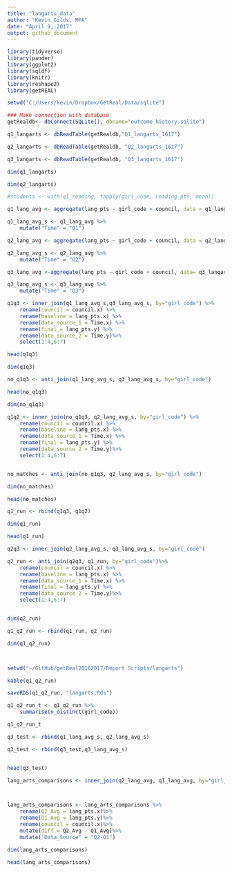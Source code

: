 ```yaml
---
title: "langarts_data"
author: "Kevin Gilds, MPA"
date: "April 9, 2017"
output: github_document
---
```



```r
library(tidyverse)
library(pander)
library(ggplot2)
library(sqldf)
library(knitr)
library(reshape2)
library(getREAL)

```


```r
setwd("C:/Users/kevin/Dropbox/GetReal/Data/sqlite")

### Make connection with database
getRealdb<- dbConnect(SQLite(), dbname="outcome_history.sqlite")

q1_langarts <- dbReadTable(getRealdb,"Q1_langarts_1617")

q2_langarts <- dbReadTable(getRealdb, "Q2_langarts_1617")

q3_langarts <- dbReadTable(getRealdb, "Q3_langarts_1617")

dim(q1_langarts)

dim(q2_langarts)

```



```r

#students <- with(q1_reading, tapply(girl_code, reading_pts, mean))

q1_lang_avg <- aggregate(lang_pts ~ girl_code + council, data = q1_langarts, mean)

q1_lang_avg_s <- q1_lang_avg %>%
    mutate("Time" = "Q1")

q2_lang_avg <- aggregate(lang_pts ~ girl_code + council, data = q2_langarts, mean)

q2_lang_avg_s <- q2_lang_avg %>%
    mutate("Time" = "Q2")

q3_lang_avg <-aggregate(lang_pts ~ girl_code + council, data= q3_langarts, mean)

q3_lang_avg_s <- q3_lang_avg %>%
    mutate("Time" = "Q3")

```



```r
q1q3 <- inner_join(q1_lang_avg_s,q3_lang_avg_s, by="girl_code") %>%
    rename(council = council.x) %>%
    rename(baseline = lang_pts.x) %>%
    rename(data_source_1 = Time.x) %>%
    rename(final = lang_pts.y) %>%
    rename(data_source_2 = Time.y)%>%
    select(1:4,6:7)

head(q1q3)

dim(q1q3)
```


```r
no_q1q3 <- anti_join(q1_lang_avg_s, q3_lang_avg_s, by="girl_code")

head(no_q1q3)

dim(no_q1q3)

```

```r
q1q2 <- inner_join(no_q1q3, q2_lang_avg_s, by="girl_code") %>%
    rename(council = council.x) %>%
    rename(baseline = lang_pts.x) %>%
    rename(data_source_1 = Time.x) %>%
    rename(final = lang_pts.y) %>%
    rename(data_source_2 = Time.y)%>%
    select(1:4,6:7)



```


```r
no_matches <- anti_join(no_q1q3, q2_lang_avg_s, by="girl_code")

dim(no_matches)

head(no_matches)
```

```r
q1_run <- rbind(q1q3, q1q2)

dim(q1_run)

head(q1_run)

```


```r
q2q3 <- inner_join(q2_lang_avg_s, q3_lang_avg_s, by="girl_code")

q2_run <- anti_join(q2q3, q1_run, by="girl_code")%>%
    rename(council = council.x) %>%
    rename(baseline = lang_pts.x) %>%
    rename(data_source_1 = Time.x) %>%
    rename(final = lang_pts.y) %>%
    rename(data_source_2 = Time.y)%>%
    select(1:4,6:7)


dim(q2_run)

q1_q2_run <- rbind(q1_run, q2_run)

dim(q1_q2_run)




```


```r
setwd("~/GitHub/getReal20162017/Report Scripts/langarts")

kable(q1_q2_run)

saveRDS(q1_q2_run, "langarts.Rds")
```






```r
q1_q2_run_t <- q1_q2_run %>%
    summarise(n_distinct(girl_code))

q1_q2_run_t
```


```r
q3_test <- rbind(q1_lang_avg_s, q2_lang_avg_s)

q3_test <- rbind(q3_test,q3_lang_avg_s)


head(q3_test)
```











```r

lang_arts_comparisons <- inner_join(q2_lang_avg, q1_lang_avg, by="girl_code")




```



```r
lang_arts_comparisons <- lang_arts_comparisons %>%
    rename(Q2_Avg = lang_pts.x)%>%
    rename(Q1_Avg = lang_pts.y)%>%
    rename(council = council.x)%>%
    mutate(diff = Q2_Avg - Q1_Avg)%>%
    mutate("Data_Source" = "Q2-Q1")

dim(lang_arts_comparisons)

head(lang_arts_comparisons)

```

